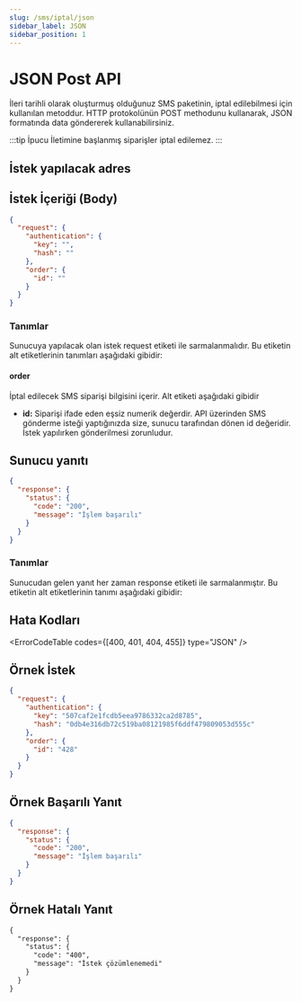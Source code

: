 ```yaml
---
slug: /sms/iptal/json
sidebar_label: JSON
sidebar_position: 1
---
```



# JSON Post API
İleri tarihli olarak oluşturmuş olduğunuz SMS paketinin, iptal edilebilmesi için kullanılan metoddur. HTTP protokolünün POST methodunu kullanarak, JSON formatında data göndererek kullanabilirsiniz.

:::tip İpucu
İletimine başlanmış siparişler iptal edilemez.
:::

## İstek yapılacak adres

<RequestURL type="POST" url="https://api.iletimerkezi.com/v1/cancel-order/json" />


## İstek İçeriği (Body)

```json
{
  "request": {
    "authentication": {
      "key": "",
      "hash": ""
    },
    "order": {
      "id": ""
    }
  }
}
```

### Tanımlar

Sunucuya yapılacak olan istek <Badge>request</Badge> etiketi ile sarmalanmalıdır. Bu etiketin alt etiketlerinin tanımları aşağıdaki gibidir:

<AccessDescription />

#### order
İptal edilecek SMS siparişi bilgisini içerir. Alt etiketi aşağıdaki gibidir

+ **id:** Siparişi ifade eden eşsiz numerik değerdir. API üzerinden SMS gönderme isteği yaptığınızda size, sunucu tarafından dönen <Badge>id</Badge> değeridir. İstek yapılırken gönderilmesi zorunludur.

## Sunucu yanıtı

```json
{
  "response": {
    "status": {
      "code": "200",
      "message": "İşlem başarılı"
    }
  }
}
```

### Tanımlar

Sunucudan gelen yanıt her zaman <Badge>response</Badge> etiketi ile sarmalanmıştır. Bu etiketin alt etiketlerinin tanımı aşağıdaki gibidir:

<ResponseStatus />

## Hata Kodları

<ErrorCodeTable codes={[400, 401, 404, 455]} type="JSON" />

## Örnek İstek
```json
{
  "request": {
    "authentication": {
      "key": "507caf2e1fcdb5eea9786332ca2d8785",
      "hash": "0db4e316db72c519ba08121985f6ddf479809053d555c"
    },
    "order": {
      "id": "428"
    }
  }
}
```

## Örnek Başarılı Yanıt
```json
{
  "response": {
    "status": {
      "code": "200",
      "message": "İşlem başarılı"
    }
  }
}
```

## Örnek Hatalı Yanıt
```xml
{
  "response": {
    "status": {
      "code": "400",
      "message": "İstek çözümlenemedi"
    }
  }
}
```